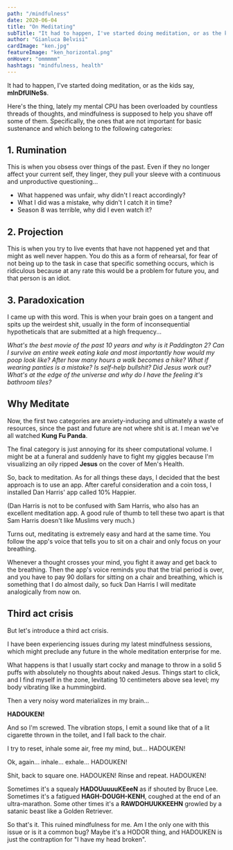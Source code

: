 ```yaml
---
path: "/mindfulness"
date: 2020-06-04
title: "On Meditating"
subTitle: "It had to happen, I've started doing meditation, or as the kids say, mInDfUlNeSs"
author: "Gianluca Belvisi"
cardImage: "ken.jpg"
featureImage: "ken_horizontal.png"
onHover: "ommmmm"
hashtags: "mindfulness, health"
---
```

It had to happen, I've started doing meditation, or as the kids say, **mInDfUlNeSs**.

Here's the thing, lately my mental CPU has been overloaded by countless threads of thoughts, and mindfulness is supposed to help you shave off some of them. Specifically, the ones that are not important for basic sustenance and which belong to the following categories:

## 1. Rumination

This is when you obsess over things of the past. Even if they no longer affect your current self, they linger, they pull your sleeve with a continuous and unproductive questioning...
* What happened was unfair, why didn't I react accordingly?
* What I did was a mistake, why didn't I catch it in time?
* Season 8 was terrible, why did I even watch it?

## 2. Projection

This is when you try to live events that have not happened yet and that might as well never happen. You do this as a form of rehearsal, for fear of not being up to the task in case that specific something occurs, which is ridiculous because at any rate this would be a problem for future you, and that person is an idiot.

## 3. Paradoxication

I came up with this word. This is when your brain goes on a tangent and spits up the weirdest shit, usually in the form of inconsequential hypotheticals that are submitted at a high frequency...

*What's the best movie of the past 10 years and why is it Paddington 2? Can I survive an entire week eating kale and most importantly how would my poop look like? After how many hours a walk becomes a hike? What if wearing panties is a mistake? Is self-help bullshit? Did Jesus work out? What's at the edge of the universe and why do I have the feeling it's bathroom tiles?*

## Why Meditate

Now, the first two categories are anxiety-inducing and ultimately a waste of resources, since the past and future are not where shit is at. I mean we've all watched **Kung Fu Panda**.

The final category is just annoying for its sheer computational volume. I might be at a funeral and suddenly have to fight my giggles because I'm visualizing an oily ripped **Jesus** on the cover of Men's Health.

So, back to meditation. As for all things these days, I decided that the best approach is to use an app. After careful consideration and a coin toss, I installed Dan Harris' app called 10% Happier.

<Spoiler>
(Dan Harris is not to be confused with Sam Harris, who also has an excellent meditation app. A good rule of thumb to tell these two apart is that Sam Harris doesn't like Muslims very much.)
</Spoiler>

Turns out, meditating is extremely easy and hard at the same time. You follow the app's voice that tells you to sit on a chair and only focus on your breathing.

Whenever a thought crosses your mind, you fight it away and get back to the breathing. Then the app's voice reminds you that the trial period is over, and you have to pay 90 dollars for sitting on a chair and breathing, which is something that I do almost daily, so fuck Dan Harris I will meditate analogically from now on.

## Third act crisis

But let's introduce a third act crisis.

I have been experiencing issues during my latest mindfulness sessions, which might preclude any future in the whole meditation enterprise for me.

What happens is that I usually start cocky and manage to throw in a solid 5 puffs with absolutely no thoughts about naked Jesus. Things start to click, and I find myself in the zone, levitating 10 centimeters above sea level; my body vibrating like a hummingbird.

Then a very noisy word materializes in my brain...

**HADOUKEN!**

And so I'm screwed. The vibration stops, I emit a sound like that of a lit cigarette thrown in the toilet, and I fall back to the chair.

I try to reset, inhale some air, free my mind, but... HADOUKEN!

Ok, again... inhale... exhale... HADOUKEN!

Shit, back to square one. HADOUKEN! Rinse and repeat. HADOUKEN!

Sometimes it's a squealy **HADOUuuuuKEeeN** as if shouted by Bruce Lee. Sometimes it's a fatigued **HAGH-DOUGH-KENH**, coughed at the end of an ultra-marathon. Some other times it's a **RAWDOHUUKKEEHN** growled by a satanic beast like a Golden Retriever.

So that's it. This ruined mindfulness for me. Am I the only one with this issue or is it a common bug?
Maybe it's a HODOR thing, and HADOUKEN is just the contraption for "I have my head broken".

